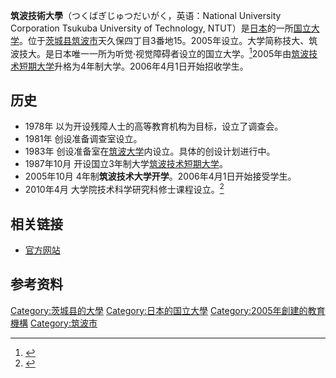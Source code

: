 {{大学(日本) 
| 大学名=筑波技術大学
| ふりがな=つくばぎじゅつだいがく
| 英称=National University Corporation Tsukuba University of Technology, NTUT
| 画像=Tsukuba University of Technology Kasuga Campus.jpg
| 画像説明=春日校区
| 大学設置年=2005年
| 創立年=1987年
| 学校種別=国立
| 設置者=国立大学法人筑波技術大学 
| 国=日本
| 本部所在地={{日本}}[[茨城縣|茨城縣]][[筑波市|筑波市]][[天久保|天久保]]四丁目3番地15
| 緯度度 = 36 | 緯度分 = 6 | 緯度秒 = 18.8 | N(北緯)及びS(南緯) = N 
| 経度度 = 140 |経度分 = 6 | 経度秒 = 38.1 | E(東経)及びW(西経) = E
| 地図国コード = JP
| キャンパス=天久保校区<br />春日校区
| 学部=産業技術学部（天久保校区）<br />保健科学部（春日校区）
| 研究科=技術科学研究科
| 大学の略称=技大、筑波技大
| ウェブサイト=http://www.tsukuba-tech.ac.jp/
}}
'''筑波技術大學'''（つくばぎじゅつだいがく，英语：National University Corporation Tsukuba University of Technology, NTUT）是[[日本|日本]]的一所[[国立大学|国立大学]]。位于[[茨城县|茨城县]][[筑波市|筑波市]]天久保四丁目3番地15。2005年设立。大学简称技大、筑波技大。是日本唯一一所为听觉·视觉障碍者设立的国立大学。<ref>{{Cite web |url=http://www.tsukuba-tech.ac.jp/introduction/ethos.html |title=存档副本 |access-date=2015-02-15 |archive-date=2021-02-28 |archive-url=https://web.archive.org/web/20210228050924/https://www.tsukuba-tech.ac.jp/introduction/ethos.html |dead-url=no }}</ref>2005年由[[筑波技术短期大学|筑波技术短期大学]]升格为4年制大学。2006年4月1日开始招收学生。

==历史==
* 1978年 以为开设残障人士的高等教育机构为目标，设立了调查会。
* 1981年 创设准备调查室设立。
* 1983年 创设准备室在[[筑波大学|筑波大学]]内设立。具体的创设计划进行中。
* 1987年10月 开设国立3年制大学[[筑波技术短期大学|筑波技术短期大学]]。
* 2005年10月 4年制'''筑波技术大学开学'''。2006年4月1日开始接受学生。
* 2010年4月 大学院技术科学研究科修士课程设立。<ref>{{Cite web |url=http://www.tsukuba-tech.ac.jp/introduction/overview/history.html |title=筑波技術大学｜沿革 |access-date=2015-02-15 |archive-date=2021-02-28 |archive-url=https://web.archive.org/web/20210228051040/https://www.tsukuba-tech.ac.jp/introduction/overview/history.html |dead-url=no }}</ref>
==相关链接==
* [http://www.tsukuba-tech.ac.jp/ 官方网站] {{Wayback|url=http://www.tsukuba-tech.ac.jp/ |date=20210228061901 }}
==参考资料==
{{reflist}}

{{日本國立大學}}
{{authority control}}
[[Category:茨城县的大學|Category:茨城县的大學]]
[[Category:日本的国立大學|Category:日本的国立大學]]
[[Category:2005年創建的教育機構|Category:2005年創建的教育機構]]
[[Category:筑波市|Category:筑波市]]